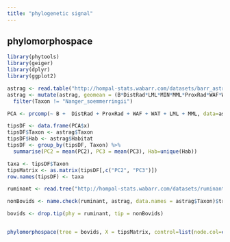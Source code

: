 ```yaml
---
title: "phylogenetic signal"
---
```


## phylomorphospace

```r
library(phytools)
library(geiger)
library(dplyr)
library(ggplot2)

astrag <- read.table("http://hompal-stats.wabarr.com/datasets/barr_astrag_2014.txt", header=TRUE, sep="\t")
astrag <- mutate(astrag, geomean = (B*DistRad*LML*MIN*MML*ProxRad*WAF*WAT) ^ (1/8)) %>%
  filter(Taxon != "Nanger_soemmerringii")

PCA <- prcomp(~ B +  DistRad + ProxRad + WAF + WAT + LML + MML, data=astrag, scale=TRUE)

tipsDF <- data.frame(PCA$x)
tipsDF$Taxon <- astrag$Taxon
tipsDF$Hab <- astrag$Habitat
tipsDF <- group_by(tipsDF, Taxon) %>% 
  summarise(PC2 = mean(PC2), PC3 = mean(PC3), Hab=unique(Hab))

taxa <- tipsDF$Taxon
tipsMatrix <- as.matrix(tipsDF[,c("PC2", "PC3")])
row.names(tipsDF) <- taxa

ruminant <- read.tree("http://hompal-stats.wabarr.com/datasets/ruminants.phy")

nonBovids <- name.check(ruminant, astrag, data.names = astrag$Taxon)$tree_not_data

bovids <- drop.tip(phy = ruminant, tip = nonBovids)


phylomorphospace(tree = bovids, X = tipsMatrix, control=list(node.col=c("red", "blue", "green", "purple")[tipsDF$Hab]))
```


